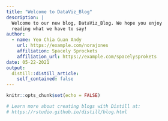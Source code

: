 ```yaml
---
title: "Welcome to DataViz_Blog"
description: |
  Welcome to our new blog, DataViz_Blog. We hope you enjoy 
  reading what we have to say!
author:
  - name: Yeo Chia Guan Andy
    url: https://example.com/norajones
    affiliation: Spacely Sprockets
    affiliation_url: https://example.com/spacelysprokets
date: 05-22-2021
output:
  distill::distill_article:
    self_contained: false
---
```


```r
knitr::opts_chunk$set(echo = FALSE)

# Learn more about creating blogs with Distill at:
# https://rstudio.github.io/distill/blog.html

```



